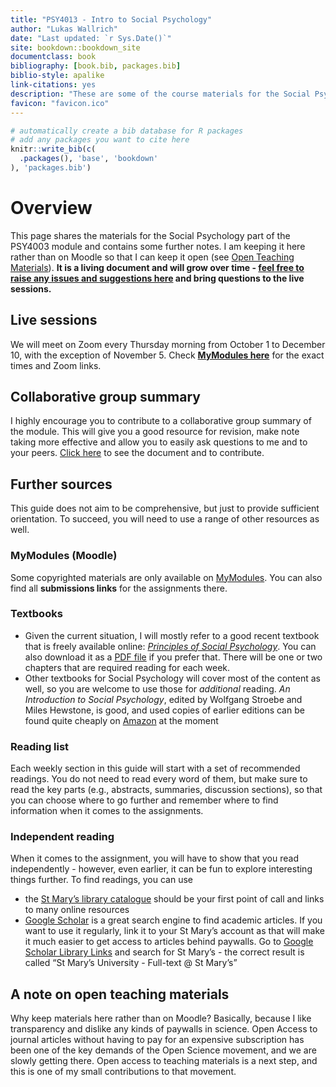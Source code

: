 ```yaml
--- 
title: "PSY4013 - Intro to Social Psychology"
author: "Lukas Wallrich"
date: "Last updated: `r Sys.Date()`"
site: bookdown::bookdown_site
documentclass: book
bibliography: [book.bib, packages.bib]
biblio-style: apalike
link-citations: yes
description: "These are some of the course materials for the Social Psychology component of the St Mary's PSY4013 course. It is a living document that will be added to regularly."
favicon: "favicon.ico"
---
```



```r
# automatically create a bib database for R packages
# add any packages you want to cite here
knitr::write_bib(c(
  .packages(), 'base', 'bookdown'
), 'packages.bib')

```



# Overview {-}

This page shares the materials for  the Social Psychology part of the PSY4003 module and contains some further notes. I am keeping it here rather than on Moodle so that I can keep it open (see [Open Teaching Materials](#open-materials)). **It is a living document and will grow over time - [feel free to raise any issues and suggestions here](https://github.com/LukasWallrich/StMarysSocPsy/issues){target="_blank"} and bring questions to the live sessions.**

## Live sessions

We will meet on Zoom every Thursday morning from October 1 to December 10, with the exception of November 5. Check [**MyModules here**](https://mymodules.stmarys.ac.uk/course/view.php?id=28580#section-6){target="_blank"} for the exact times and Zoom links.

## Collaborative group summary

I highly encourage you to contribute to a collaborative group summary of the module. This will give you a good resource for revision, make note taking more effective and allow you to easily ask questions to me and to your peers. [Click here](https://docs.google.com/document/d/1H19traHUwsqs914vgLHV_nkzBWHEIjAKgB8oR6IYmo0/edit?usp=sharing){target="_blank"} to see the document and to contribute. 

## Further sources

This guide does not aim to be comprehensive, but just to provide sufficient orientation. To succeed, you will need to use a range of other resources as well.

### MyModules (Moodle)

Some copyrighted materials are only available on [MyModules](https://mymodules.stmarys.ac.uk/){target="_blank"}. You can also find all **submissions links** for the assignments there.

### Textbooks

* Given the current situation, I will mostly refer to a good recent textbook that is freely available online: [*Principles of Social Psychology*](https://open.lib.umn.edu/socialpsychology/){target="_blank"}. You can also download it as a [PDF file](https://open.lib.umn.edu/socialpsychology/open/download?type=pdf) if you prefer that. There will be one or two chapters that are required reading for each week. 
* Other textbooks for Social Psychology will cover most of the content as well, so you are welcome to use those for *additional* reading. *An Introduction to Social Psychology*, edited by Wolfgang Stroebe and Miles Hewstone, is good, and used copies of earlier editions can be found quite cheaply on [Amazon](https://smile.amazon.co.uk/Introduction-Social-Psychology-BPS-Textbooks-ebook/dp/B00DWG5UDG/ref=sr_1_3?dchild=1&keywords=An+Introduction+to+Social+Psychology&qid=1599817715&sr=8-3){target="_blank"} at the moment

### Reading list

Each weekly section in this guide will start with a set of recommended readings. You do not need to read every word of them, but make sure to read the key parts (e.g., abstracts, summaries, discussion sections), so that you can choose where to go further and remember where to find information when it comes to the assignments.

### Independent reading {#read}

When it comes to the assignment, you will have to show that you read independently - however, even earlier, it can be fun to explore interesting things further. To find readings, you can use

* the [St Mary's library catalogue](http://simmslib.smuc.ac.uk/){target="_blank"} should be your first point of call and links to many online resources
* [Google Scholar](https://scholar.google.com/){target="_blank"} is a great search engine to find academic articles. If you want to use it regularly, link it to your St Mary's account as that will make it much easier to get access to articles behind paywalls. Go to [Google Scholar Library Links](https://scholar.google.com/scholar_settings#2){target="_blank"} and search for St Mary's - the correct result is called "St Mary's University - Full-text @ St Mary's" 


## A note on open teaching materials {#open-materials}

Why keep materials here rather than on Moodle? Basically, because I like transparency and dislike any kinds of paywalls in science. Open Access to journal articles without having to pay for an expensive subscription has been one of the key demands of the Open Science movement, and we are slowly getting there. Open access to teaching materials is a next step, and this is one of my small contributions to that movement.